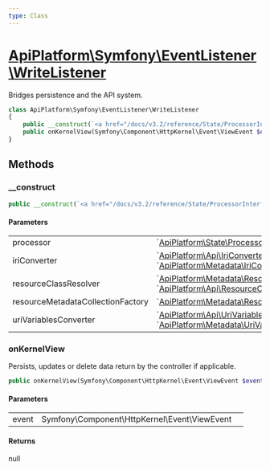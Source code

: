 ```yaml
---
type: Class
---
```


# [ApiPlatform\Symfony\EventListener\WriteListener](/docs/v3.2/reference/Symfony/EventListener/WriteListener)

Bridges persistence and the API system.


```php
class ApiPlatform\Symfony\EventListener\WriteListener
{
    public __construct(`<a href="/docs/v3.2/reference/State/ProcessorInterface">ApiPlatform\State\ProcessorInterface</a>` $processor, `<a href="/docs/v3.2/reference/Api/IriConverterInterface">ApiPlatform\Api\IriConverterInterface</a>`|`<a href="/docs/v3.2/reference/Api/IriConverterInterface">ApiPlatform\Metadata\IriConverterInterface</a>` $iriConverter, `<a href="/docs/v3.2/reference/Api/ResourceClassResolverInterface">ApiPlatform\Metadata\ResourceClassResolverInterface</a>`|`<a href="/docs/v3.2/reference/Api/ResourceClassResolverInterface">ApiPlatform\Api\ResourceClassResolverInterface</a>` $resourceClassResolver, null|`<a href="/docs/v3.2/reference/Metadata/Resource/Factory/ResourceMetadataCollectionFactoryInterface">ApiPlatform\Metadata\Resource\Factory\ResourceMetadataCollectionFactoryInterface</a>` $resourceMetadataCollectionFactory, null|`<a href="/docs/v3.2/reference/Api/UriVariablesConverterInterface">ApiPlatform\Api\UriVariablesConverterInterface</a>`|`<a href="/docs/v3.2/reference/Api/UriVariablesConverterInterface">ApiPlatform\Metadata\UriVariablesConverterInterface</a>` $uriVariablesConverter)
    public onKernelView(Symfony\Component\HttpKernel\Event\ViewEvent $event): null
}
```
## Methods

### __construct



```php
public __construct(`<a href="/docs/v3.2/reference/State/ProcessorInterface">ApiPlatform\State\ProcessorInterface</a>` $processor, `<a href="/docs/v3.2/reference/Api/IriConverterInterface">ApiPlatform\Api\IriConverterInterface</a>`|`<a href="/docs/v3.2/reference/Api/IriConverterInterface">ApiPlatform\Metadata\IriConverterInterface</a>` $iriConverter, `<a href="/docs/v3.2/reference/Api/ResourceClassResolverInterface">ApiPlatform\Metadata\ResourceClassResolverInterface</a>`|`<a href="/docs/v3.2/reference/Api/ResourceClassResolverInterface">ApiPlatform\Api\ResourceClassResolverInterface</a>` $resourceClassResolver, null|`<a href="/docs/v3.2/reference/Metadata/Resource/Factory/ResourceMetadataCollectionFactoryInterface">ApiPlatform\Metadata\Resource\Factory\ResourceMetadataCollectionFactoryInterface</a>` $resourceMetadataCollectionFactory, null|`<a href="/docs/v3.2/reference/Api/UriVariablesConverterInterface">ApiPlatform\Api\UriVariablesConverterInterface</a>`|`<a href="/docs/v3.2/reference/Api/UriVariablesConverterInterface">ApiPlatform\Metadata\UriVariablesConverterInterface</a>` $uriVariablesConverter)
```

#### Parameters

<table><tbody>
<tr><td>processor</td><td>`<a href="/docs/v3.2/reference/State/ProcessorInterface">ApiPlatform\State\ProcessorInterface</a>`</td><td></td></tr><tr><td>iriConverter</td><td>`<a href="/docs/v3.2/reference/Api/IriConverterInterface">ApiPlatform\Api\IriConverterInterface</a>`<br />`<a href="/docs/v3.2/reference/Api/IriConverterInterface">ApiPlatform\Metadata\IriConverterInterface</a>`</td><td></td></tr><tr><td>resourceClassResolver</td><td>`<a href="/docs/v3.2/reference/Api/ResourceClassResolverInterface">ApiPlatform\Metadata\ResourceClassResolverInterface</a>`<br />`<a href="/docs/v3.2/reference/Api/ResourceClassResolverInterface">ApiPlatform\Api\ResourceClassResolverInterface</a>`</td><td></td></tr><tr><td>resourceMetadataCollectionFactory</td><td>`<a href="/docs/v3.2/reference/Metadata/Resource/Factory/ResourceMetadataCollectionFactoryInterface">ApiPlatform\Metadata\Resource\Factory\ResourceMetadataCollectionFactoryInterface</a>`</td><td></td></tr><tr><td>uriVariablesConverter</td><td>`<a href="/docs/v3.2/reference/Api/UriVariablesConverterInterface">ApiPlatform\Api\UriVariablesConverterInterface</a>`<br />`<a href="/docs/v3.2/reference/Api/UriVariablesConverterInterface">ApiPlatform\Metadata\UriVariablesConverterInterface</a>`</td><td></td></tr>
</tbody>
</table>

### onKernelView

Persists, updates or delete data return by the controller if applicable.

```php
public onKernelView(Symfony\Component\HttpKernel\Event\ViewEvent $event): null
```

#### Parameters

<table><tbody>
<tr><td>event</td><td>Symfony\Component\HttpKernel\Event\ViewEvent</td><td></td></tr>
</tbody>
</table>

#### Returns

null
